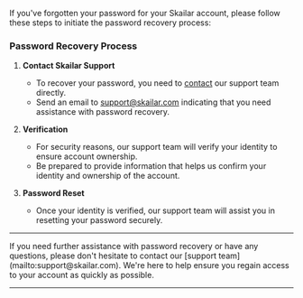 If you've forgotten your password for your Skailar account, please follow these steps to initiate the password recovery process:

### Password Recovery Process

1. **Contact Skailar Support**
   - To recover your password, you need to [contact](support/contacting-technical-support) our support team directly.
   - Send an email to [support@skailar.com](mailto:support@skailar.com) indicating that you need assistance with password recovery.

2. **Verification**
   - For security reasons, our support team will verify your identity to ensure account ownership.
   - Be prepared to provide information that helps us confirm your identity and ownership of the account.

3. **Password Reset**
   - Once your identity is verified, our support team will assist you in resetting your password securely.

---

<Card title="Need Assistance?" icon="headset" href="https://discord.gg/skailar">
If you need further assistance with password recovery or have any questions, please don't hesitate to contact our [support team](mailto:support@skailar.com). We're here to help ensure you regain access to your account as quickly as possible.
</Card>

---
